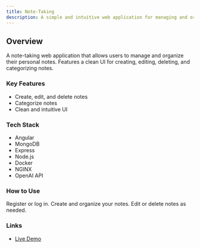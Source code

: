 ```yaml
---
title: Note-Taking
description: A simple and intuitive web application for managing and organizing personal notes. Users can create, edit, delete, and categorize notes seamlessly with a clean user interface.
---
```




## Overview
A note-taking web application that allows users to manage and organize their personal notes. Features a clean UI for creating, editing, deleting, and categorizing notes.

### Key Features
- Create, edit, and delete notes
- Categorize notes
- Clean and intuitive UI

### Tech Stack
- Angular
- MongoDB
- Express
- Node.js
- Docker
- NGINX
- OpenAI API

### How to Use

<Steps>
    <Step>
        Register or log in.
    </Step>
    <Step>
        Create and organize your notes.
    </Step>
    <Step>
        Edit or delete notes as needed.
    </Step>
</Steps>

### Links
- [Live Demo](https://note-taking.ctey.dev)

<GithubInfo
    owner="chinteyley"
    repo="note-taking"
/>